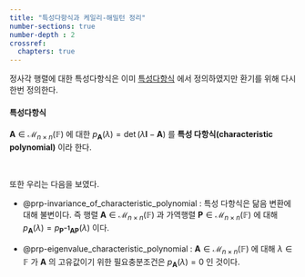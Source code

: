 ```yaml
---
title: "특성다항식과 케일리-해밀턴 정리"
number-sections: true
number-depth : 2
crossref:
  chapters: true
---
```


정사각 행렬에 대한 특성다항식은 이미 [특성다항식](../part1/ch1_06_eigenvalue.qmd#sec-characteristic_polynomial) 에서 정의하였지만 환기를 위해 다시 한번 정의한다.

::: {.callout-note appearance="simple" icon="false"}
::: {#def-characteristic_polynomial_re}

#### 특성다항식

$\boldsymbol{A}\in \mathcal{M}_{n \times n}(\mathbb{F})$ 에 대한 $p_{\boldsymbol{A}}(\lambda) = \det (\lambda \boldsymbol{I}-\boldsymbol{A})$ 를 **특성 다항식(characteristic polynomial)** 이라 한다.

:::
:::

</br>

또한 우리는 다음을 보였다.

- @prp-invariance_of_characteristic_polynomial : 특성 다항식은 닮음 변환에 대해 불변이다. 즉 행렬 $\boldsymbol{A}\in \mathcal{M}_{n\times n}(\mathbb{F})$ 과 가역행렬 $\boldsymbol{P}\in \mathcal{M}_{n \times n}(\mathbb{F})$ 에 대해 $p_{\boldsymbol{A}}(\lambda) = p_{\boldsymbol{P^{-1}AP}}(\lambda)$ 이다.

- @prp-eigenvalue_characteristic_polynomial : $\boldsymbol{A}\in \mathcal{M}_{n \times n}(\mathbb{F})$ 에 대해 $\lambda\in \mathbb{F}$ 가 $\boldsymbol{A}$ 의 고유값이기 위한 필요충분조건은 $p_{\boldsymbol{A}}(\lambda)=0$ 인 것이다.
